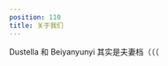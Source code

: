 ```yaml
---
position: 110
title: 关于我们
---
```



<div className={styles.teamlist}>
  <TeamMember
    memberName="Turbo Hsu"
    avatar="/img/avatar_turbo.jpg"
    role="/dev/null" />

  <TeamMember
    memberName="Steve Reed"
    avatar="/img/avatar_steve.jpg"
    role="我有玉玉症"
    href="https://zhufucdev.com" />

  <TeamMember
    memberName="Dustella"
    avatar="https://img-cdn.dustella.net/avtr.jpg"
    role="摸鱼运维！"
    href="https://dustella.net" />

  <TeamMember
    memberName="BeiyanYunyi"
    avatar="https://img-cdn.dustella.net/byyy-avtr.png"
    role="摸鱼前端！"
    href="https://stblog.penclub.club" />
</div>

<p className={styles.setext}>Dustella 和 Beiyanyunyi 其实是夫妻档（（（</p>
